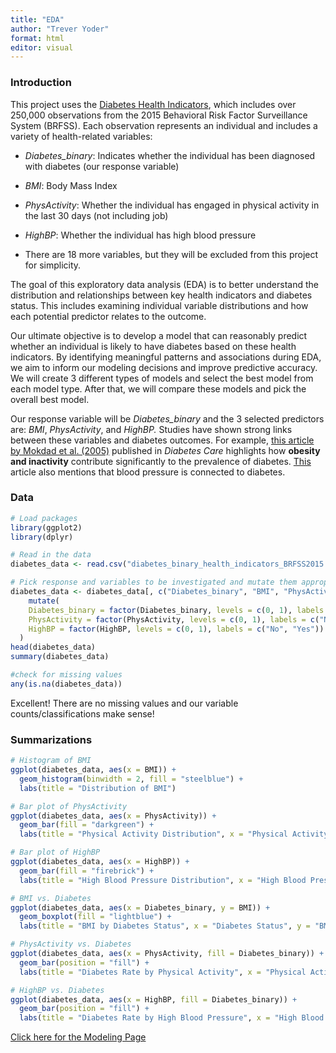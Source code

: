 ```yaml
---
title: "EDA"
author: "Trever Yoder"
format: html
editor: visual
---
```


### Introduction

This project uses the [Diabetes Health Indicators](https://www.kaggle.com/datasets/alexteboul/diabetes-health-indicators-dataset?resource=download&select=diabetes_binary_health_indicators_BRFSS2015.csv), which includes over 250,000 observations from the 2015 Behavioral Risk Factor Surveillance System (BRFSS). Each observation represents an individual and includes a variety of health-related variables:

- *Diabetes_binary*: Indicates whether the individual has been diagnosed with diabetes (our response variable)

- *BMI*: Body Mass Index

- *PhysActivity*: Whether the individual has engaged in physical activity in the last 30 days (not including job)

- *HighBP*: Whether the individual has high blood pressure

- There are 18 more variables, but they will be excluded from this project for simplicity.

The goal of this exploratory data analysis (EDA) is to better understand the distribution and relationships between key health indicators and diabetes status. This includes examining individual variable distributions and how each potential predictor relates to the outcome.

Our ultimate objective is to develop a model that can reasonably predict whether an individual is likely to have diabetes based on these health indicators. By identifying meaningful patterns and associations during EDA, we aim to inform our modeling decisions and improve predictive accuracy. We will create 3 different types of models and select the best model from each model type. After that, we will compare these models and pick the overall best model.

Our response variable will be *Diabetes_binary* and the 3 selected predictors are: *BMI*, *PhysActivity*, and *HighBP.* Studies have shown strong links between these variables and diabetes outcomes. For example, [this article by Mokdad et al. (2005)](https://diabetesjournals.org/care/article/28/7/1599/27992/Obesity-Inactivity-and-the-Prevalence-of-Diabetes) published in *Diabetes Care* highlights how **obesity and inactivity** contribute significantly to the prevalence of diabetes. [This](https://www.hopkinsmedicine.org/health/conditions-and-diseases/diabetes/diabetes-and-high-blood-pressure) article also mentions that blood pressure is connected to diabetes.

### Data

```r
# Load packages
library(ggplot2)
library(dplyr)
```

```r
# Read in the data
diabetes_data <- read.csv("diabetes_binary_health_indicators_BRFSS2015.csv")

# Pick response and variables to be investigated and mutate them appropriately
diabetes_data <- diabetes_data[, c("Diabetes_binary", "BMI", "PhysActivity", "HighBP")] %>%
    mutate(
    Diabetes_binary = factor(Diabetes_binary, levels = c(0, 1), labels = c("No Diabetes", "Diabetes")),
    PhysActivity = factor(PhysActivity, levels = c(0, 1), labels = c("No", "Yes")),
    HighBP = factor(HighBP, levels = c(0, 1), labels = c("No", "Yes"))
  )
head(diabetes_data)
summary(diabetes_data)

#check for missing values
any(is.na(diabetes_data))
```
Excellent! There are no missing values and our variable counts/classifications make sense!

### Summarizations

```r
# Histogram of BMI
ggplot(diabetes_data, aes(x = BMI)) +
  geom_histogram(binwidth = 2, fill = "steelblue") +
  labs(title = "Distribution of BMI")
```

```r
# Bar plot of PhysActivity
ggplot(diabetes_data, aes(x = PhysActivity)) +
  geom_bar(fill = "darkgreen") +
  labs(title = "Physical Activity Distribution", x = "Physical Activity in the Last 30 Days")
```

```r
# Bar plot of HighBP
ggplot(diabetes_data, aes(x = HighBP)) +
  geom_bar(fill = "firebrick") +
  labs(title = "High Blood Pressure Distribution", x = "High Blood Pressure", y = "Count")
```

```r
# BMI vs. Diabetes
ggplot(diabetes_data, aes(x = Diabetes_binary, y = BMI)) +
  geom_boxplot(fill = "lightblue") +
  labs(title = "BMI by Diabetes Status", x = "Diabetes Status", y = "BMI")
```

```r
# PhysActivity vs. Diabetes
ggplot(diabetes_data, aes(x = PhysActivity, fill = Diabetes_binary)) +
  geom_bar(position = "fill") +
  labs(title = "Diabetes Rate by Physical Activity", x = "Physical Activity", y = "Proportion", fill = "Diabetes")
```

```r
# HighBP vs. Diabetes
ggplot(diabetes_data, aes(x = HighBP, fill = Diabetes_binary)) +
  geom_bar(position = "fill") +
  labs(title = "Diabetes Rate by High Blood Pressure", x = "High Blood Pressure", y = "Proportion", fill = "Diabetes")
```

[Click here for the Modeling Page](Modeling.html)
